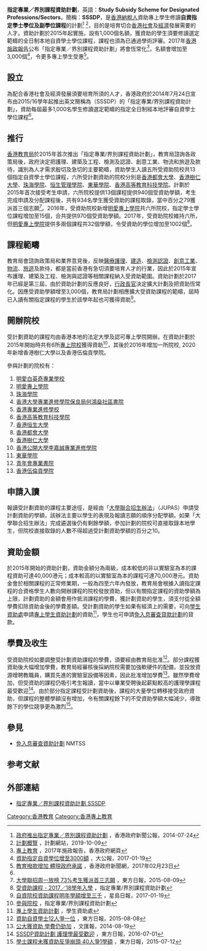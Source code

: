{{香港教育}}

'''指定專業／界別課程資助計劃'''，英語：'''Study Subsidy Scheme for Designated Professions/Sectors'''，簡稱：'''SSSDP'''，是[[香港納稅人|香港納稅人]]資助專上學生修讀'''自資指定學士學位及副學位課程'''的計劃<ref name="hkgov-20140724">[http://www.info.gov.hk/gia/general/201407/24/P201407240222.htm 政府推出指定專業／界別課程資助計劃] {{Wayback|url=http://www.info.gov.hk/gia/general/201407/24/P201407240222.htm |date=20200926152730 }}，香港政府新聞公報，2014-07-24</ref> <ref>[https://www.cspe.edu.hk/tc/sssdp/sssdp.html 計劃概覽] {{Wayback|url=https://www.cspe.edu.hk/tc/sssdp/sssdp.html |date=20191101025939 }}，計劃網站，2019-10-09</ref>，目的是培育切合[[香港社會|香港社會]]及[[香港經濟|經濟]]發展需要的人才。資助計劃於2015年起實施，設有1,000個名額，獲資助的學生須要修讀選定範疇的全日制本地自資學士學位課程，課程也須為已通過學術評審。2017年[[香港施政報告|香港施政報告]]公布「指定專業／界別課程資助計劃」將會恆常化<ref>[http://www.policyaddress.gov.hk/2017/chi/p213.html 專上教育] {{Wayback|url=http://www.policyaddress.gov.hk/2017/chi/p213.html |date=20170211063416 }}，2017年施政報告，香港政府網頁</ref>，名額會增加至3,000個<ref>[http://www.takungpao.com.hk/hongkong/text/2017/0119/54866.html 資助指定自資學位增至3000額] {{Wayback|url=http://www.takungpao.com.hk/hongkong/text/2017/0119/54866.html |date=20210117125919 }}，大公報，2017-01-19</ref>，令更多專上學生受惠<ref>[http://www.news.gov.hk/tc/categories/school_work/html/2017/02/20170223_145359.lin.shtml 教育撥款增加 體現政府承諾] {{Wayback|url=http://www.news.gov.hk/tc/categories/school_work/html/2017/02/20170223_145359.lin.shtml |date=20190823043947 }}，香港政府新聞網，2017年02月23日</ref>。

== 設立 ==
為配合香港社會及經濟發展須要培育所須的人才，香港政府於2014年7月24日宣布由2015/16學年起推出英文簡稱為（SSSDP）的「指定專業/界別課程資助計劃」，資助每屆最多1,000名學生修讀選定範疇的指定全日制經本地評審自資學士學位課程<ref name="hkgov-20140724" />。

== 推行 ==
[[香港教育局|香港教育局]]於2015年首次推出「指定專業/界別課程資助計劃」，教育局諮詢各政策局後，政府決定把護理、建築及工程、檢測及認證、創意工業、物流和旅遊及款待，識別為人才需求殷切及急切的主要範疇，資助學生入讀五所受資助院校共13個指定自資學士學位課程，六所受計劃資助的院校分別是[[香港公開大學|香港都會大學]]、[[香港樹仁大學|香港樹仁大學]]、[[珠海學院|珠海學院]]、[[恒生管理學院|恒生管理學院]]、[[東華學院|東華學院]]、[[香港高等教育科技學院|香港高等教育科技學院]]。計劃於2015年首次接受考生申請，六所院校提供13個課程提供940個受資助學額，考生完成申請及分配課程後，共有934名學生獲受資助的課程取錄，當中百分之79獲派首三個志願<ref>[http://hk.on.cc/hk/bkn/cnt/news/20150809/bkn-20150809160324405-0809_00822_001.html 大學聯招周一放榜 73%考生獲派首三志願] {{Wayback|url=http://hk.on.cc/hk/bkn/cnt/news/20150809/bkn-20150809160324405-0809_00822_001.html |date=20210121203246 }}，東方日報，2015-08-09</ref>。2016年，受資助院校新增[[明愛專上學院|明愛專上學院]]共六所院校，指定學士學位課程增加至15個，合共提供970個受資助學額。2017年，受資助院校維持六所，但[[明愛專上學院|明愛專上學院]]提供多兩個課程共32個學額，令受資助的學位增加至1002個<ref>[http://www.cspe.edu.hk/sssdp/ZH/programmes1718.asp 受資助課程 - 2017／18學年入學] {{Wayback|url=http://www.cspe.edu.hk/sssdp/ZH/programmes1718.asp |date=20170221053526 }}，指定專業/界別課程資助計劃</ref>。

== 課程範疇 ==
教育局會諮詢政策局和業界意見後，反映[[醫療護理|醫療護理]]、[[建造|建造]]、[[品質管理|檢測認證]]、[[創意工業|創意工業]]、[[物流|物流]]、[[旅遊|旅遊]]及款待，都是當前香港有急切須要培育人才的行業，因此於2015年宣布護理、建築及工程、檢測與認證等相關課程納入受資助範圍。資助計劃於2017年已經是第三屆，由於資助計劃的反應良好，[[香港行政長官|行政長官]]決定擴大計劃及把資助恆常化。因應受資助學額增至3,000個，教育局計劃相應擴大受資助課程的範疇，屆時已入讀有關指定課程的學生於該學年起也可獲得資助<ref>[http://bma.singtao.com/yesterday/edu/0119go1537509.html 自資院校資助課程明年學額增至三千] {{Wayback|url=http://bma.singtao.com/yesterday/edu/0119go1537509.html |date=20170320052056 }}，星島日報，2017-01-19</ref>。

== 開辦院校 ==
受計劃資助的課程均由香港本地的法定大學及認可專上學院開辦。在資助計劃於2015年開始時共有6所[[香港專上教育|專上院校]]獲得資助<ref>[http://www.cspe.edu.hk/sssdp/ZH/programmes1718.asp 參與院校] {{Wayback|url=http://www.cspe.edu.hk/sssdp/ZH/programmes1718.asp |date=20170221053526 }}，指定專業/界別課程資助計劃</ref>，其後於2016年增加一所院校, 2020年新增香港樹仁大學以及香港伍倫貢學院。

參與計劃的院校有：
#[[明愛白英奇專業學校|明愛白英奇專業學校]]
#[[明愛專上學院|明愛專上學院]]
#[[珠海學院|珠海學院]]
#[[香港大學專業進修學院保良局何鴻燊社區書院|香港大學專業進修學院保良局何鴻燊社區書院]]
#[[香港專業進修學校|香港專業進修學校]]
#[[香港高等教育科技學院|香港高等教育科技學院]]
#[[香港恒生大學|香港恒生大學]]
#[[香港都會大學|香港都會大學]]
#[[香港樹仁大學|香港樹仁大學]]
#[[香港公開大學李嘉誠專業進修學院|香港公開大學李嘉誠專業進修學院]]
#[[東華學院|東華學院]]
#[[青年會專業書院|青年會專業書院]]
#[[香港伍倫貢學院|香港伍倫貢學院]]

== 申請入讀 ==
報讀受計劃資助的課程主要途徑，是經由「[[大學聯合招生辦法|大學聯合招生辦法]]」（JUPAS）申請受計劃資助的學額，該辦法主要以學生的表現及報讀志願的順序分配學額。如果「大學聯合招生辦法」完成遴選後仍有剩餘學額，參加計劃的院校可直接取錄本地學生，但院校直接取錄的人數不得超過受計劃資助學額的百分之10。 

== 資助金額 ==
於2015年開始的資助計劃，資助金額分為兩級，成本較低的非以實驗室為本的課程資助可達40,000港元；成本較高的以實驗室為本的課程可達70,000港元。資助金會於相關課程的正常修業期，一般為四至六年內發放，教育局會根據入讀指定課程的合資格學生人數向開辦課程的院校發放資助，但以有關指定課程的資助學額為上限，計劃資助的金額會用作抵消課程的學費，獲計劃資助的學生，須支付從全額學費扣除資助金後的學費差額。受計劃資助的學生如果有經濟上的需要，可向[[學生資助處|學生資助處]]申請[[專上學生資助計劃|專上學生資助計劃]]的資助<ref>[http://www.wfsfaa.gov.hk/sfo/tc/postsecondary/fasp/overview.htm 專上學生資助計劃] {{Wayback|url=http://www.wfsfaa.gov.hk/sfo/tc/postsecondary/fasp/overview.htm |date=20191107055323 }}，學生資助處</ref>，學生也可申請[[免入息審查貸款計劃|免入息審查貸款計劃]]的貸款。

== 學費及收生 ==
受資助院校如要調整受計劃資助課程的學費，須要經由教育局批准<ref>[http://orientaldaily.on.cc/cnt/news/20150808/00176_020.html 資助自資學士12人爭一位] {{Wayback|url=http://orientaldaily.on.cc/cnt/news/20150808/00176_020.html |date=20201127205752 }}，東方日報，2015-08-08</ref>。部分課程獲資助後大幅增加學費，教育局經審核後採納院校需要加強軟硬件的配備，並投放資源增聘教職員，購買先進的實驗室設備等因素，因此批准增加學費<ref>[http://paper.wenweipo.com/2014/08/19/YO1408190010.htm 公大獲資助 學費仍勁加] {{Wayback|url=http://paper.wenweipo.com/2014/08/19/YO1408190010.htm |date=20170320235357 }}，文匯報，2014-08-19</ref>。雖然學費增加，但受資助的課程仍吸引考生報讀，當中以畢業受聘後起薪點較高的護理學課程最受歡迎<ref>[http://orientaldaily.on.cc/cnt/news/20160701/00176_022.html SSSDP資助計劃 護理學最受歡迎] {{Wayback|url=http://orientaldaily.on.cc/cnt/news/20160701/00176_022.html |date=20191109093444 }}，東方日報，2016-07-01</ref>。由於部分指定課程受計劃資助後，課程的大量學位轉移接受政府資助，但課程的整體學額沒有增加，令有關課程餘下的不受資助學額大幅減少，導致餘下的學位競爭更為激烈<ref>[http://hk.on.cc/hk/bkn/cnt/news/20150712/bkn-20150712000116951-0712_00822_001.html 學士課程未獲資助反爭崩頭 40人爭1學額] {{Wayback|url=http://hk.on.cc/hk/bkn/cnt/news/20150712/bkn-20150712000116951-0712_00822_001.html |date=20170320233926 }}，東方日報，2015-07-12</ref>。

== 參見 ==
*[[免入息審查資助計劃|免入息審查資助計劃]] NMTSS

== 参考文献 ==
{{Reflist|30em}}

== 外部連結 ==
*[https://www.cspe.edu.hk/tc/sssdp/index.html 指定專業／界別課程資助計劃 SSSDP] {{Wayback|url=https://www.cspe.edu.hk/tc/sssdp/index.html |date=20180429223117 }}

[[Category:香港教育|Category:香港教育]]
[[Category:香港專上教育|Category:香港專上教育]]